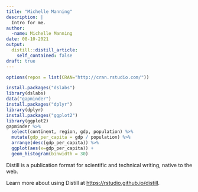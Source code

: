 ```yaml
---
title: "Michelle Manning"
description: |
  Intro for me.
author:
  -name: Michelle Manning
date: 08-10-2021
output:
  distill::distill_article:
    self_contained: false
draft: true
---
```



```r

options(repos = list(CRAN="http://cran.rstudio.com/"))

install.packages("dslabs")
library(dslabs)
data("gapminder")
install.packages("dplyr")
library(dplyr)
install.packages("ggplot2")
library(ggplot2)
gapminder %>% 
  select(continent, region, gdp, population) %>%
  mutate(gdp_per_capita = gdp / population) %>% 
  arrange(desc(gdp_per_capita)) %>%
  ggplot(aes(x=gdp_per_capita)) + 
  geom_histogram(binwidth = 30)

```

Distill is a publication format for scientific and technical writing, native to the web.

Learn more about using Distill at <https://rstudio.github.io/distill>.


